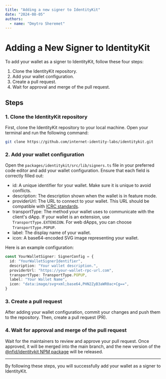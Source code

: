 ```yaml
---
title: "Adding a new signer to IdentityKit"
date: "2024-08-05"
authors:
  - name: "Dmytro Sheremet"
---
```


# Adding a New Signer to IdentityKit

To add your wallet as a signer to IdentityKit, follow these four steps:

1. Clone the IdentityKit repository.
2. Add your wallet configuration.
3. Create a pull request.
4. Wait for approval and merge of the pull request.

## Steps

### 1. Clone the IdentityKit repository

First, clone the IdentityKit repository to your local machine. Open your terminal and run the
following command:

```bash
git clone https://github.com/internet-identity-labs/identitykit.git
```

### 2. Add your wallet configuration

Open the `packages/identitykit/src/lib/signers.ts` file in your preferred code editor and add your
wallet configuration. Ensure that each field is correctly filled out:

- id: A unique identifier for your wallet. Make sure it is unique to avoid conflicts.
- description: The description shown when the wallet is in feature mode.
- providerUrl: The URL to connect to your wallet. This URL should be compatible with
  [ICRC standards](https://github.com/dfinity/wg-identity-authentication/tree/main).
- transportType: The method your wallet uses to communicate with the client's dApp. If your wallet
  is an extension, use `TransportType.EXTENSION`. For web dApps, you can choose
  `TransportType.POPUP`.
- label: The display name of your wallet.
- icon: A base64-encoded SVG image representing your wallet.

Here is an example configuration:

```typescript
const YourWalletSigner: SignerConfig = {
  id: "YourWalletSignerIdentifier",
  description: "Your wallet description.",
  providerUrl: "https://your-wallet-rpc-url.com",
  transportType: TransportType.POPUP,
  label: "Your Wallet Name",
  icon: "data:image/svg+xml;base64,PHN2ZyB3aWR0ac+Cg==",
}
```

### 3. Create a pull request

After adding your wallet configuration, commit your changes and push them to the repository. Then,
create a pull request (PR).

### 4. Wait for approval and merge of the pull request

Wait for the maintainers to review and approve your pull request. Once approved, it will be merged
into the main branch, and the new version of the
[@nfid/identitykit NPM package](https://www.npmjs.com/package/@nfid/identitykit) will be released.

---

By following these steps, you will successfully add your wallet as a signer to IdentityKit.
